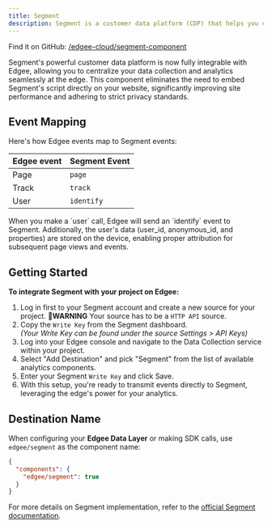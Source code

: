 ```yaml
---
title: Segment
description: Segment is a customer data platform (CDP) that helps you collect, clean, and activate your customer data, **now at the edge**.
---
```



<EdgeeSdk />

Find it on GitHub: [<Icon icon="github" iconType="solid" /> /edgee-cloud/segment-component](https://github.com/edgee-cloud/segment-component)

Segment's powerful customer data platform is now fully integrable with Edgee, allowing you to centralize your data collection 
and analytics seamlessly at the edge. This component eliminates the need to embed Segment's script directly on your website, 
significantly improving site performance and adhering to strict privacy standards.

## Event Mapping

Here's how Edgee events map to Segment events:

| Edgee event | Segment Event |
|-------------|---------------|
| Page        | `page`        |
| Track       | `track`       |
| User        | `identify`    |

<Note>
  When you make a `user` call, Edgee will send an `identify` event to Segment.
  Additionally, the user's data (user_id, anonymous_id, and properties) are stored on the device,
  enabling proper attribution for subsequent page views and events.
</Note>

## Getting Started

**To integrate Segment with your project on Edgee:**

1. Log in first to your Segment account and create a new source for your project. 🚨**WARNING** Your source has to be a `HTTP API` source.
2. Copy the `Write Key` from the Segment dashboard. <br />
_(Your Write Key can be found under the source Settings > API Keys)_
3. Log into your Edgee console and navigate to the Data Collection service within your project.
4. Select "Add Destination" and pick "Segment" from the list of available analytics components.
5. Enter your Segment `Write Key` and click Save.
6. With this setup, you're ready to transmit events directly to Segment, leveraging the edge's power for your analytics.

## Destination Name

When configuring your **Edgee Data Layer** or making SDK calls, use `edgee/segment` as the component name:

```json
{
  "components": {
    "edgee/segment": true
  }
}
```

For more details on Segment implementation, refer to the 
[official Segment documentation](https://segment.com/docs/).